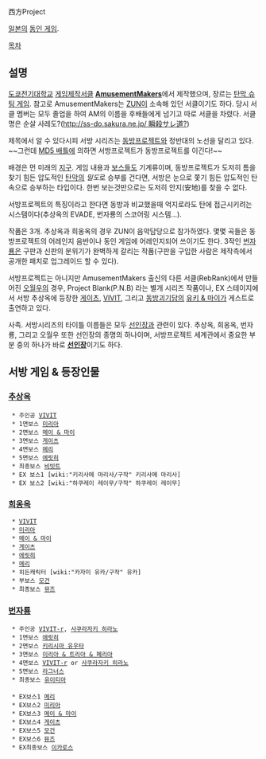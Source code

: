 西方Project

[[일본]]의 [[동인 게임]].

[[목차]]

== 설명 ==
[[도쿄전기대학]]교 [[게임]]제작서클 '''[[AmusementMakers]]'''에서 제작했으며, 장르는 [[탄막 슈팅 게임]]. 참고로 AmusementMakers는 [[ZUN]]이 소속해 있던 서클이기도 하다. 당시 서클 멤버는 모두 졸업을 하여 AM의 이름을 후배들에게 넘기고 따로 서클을 차렸다. 서클명은 순살 사레도?([[http://ss-do.sakura.ne.jp/ 瞬殺サレ道?]])

제목에서 알 수 있다시피 서방 시리즈는 [[동방프로젝트]]와 정반대의 노선을 달리고 있다. ~~그런데 [[MD5 배틀]]에 의하면 서방프로젝트가 동방프로젝트를 이긴다!~~

배경은 먼 미래의 [[지구]]. 게임 내용과 [[보스]]들도 기계류이며, 동방프로젝트가 도저히 틈을 찾기 힘든 압도적인 [[탄막]]의 ''밀도''로 승부를 건다면, 서방은 눈으로 쫓기 힘든 압도적인 탄속으로 승부하는 타입이다. 한번 보는것만으로는 도저히 안지(安地)를 찾을 수 없다.

서방프로젝트의 특징이라고 한다면 동방과 비교했을때 억지로라도 탄에 접근시키려는 시스템이다(추상옥의 EVADE, 번자룡의 스코어링 시스템…).

작품은 3개. 
추상옥과 희옹옥의 경우 ZUN이 음악담당으로 참가하였다. 몇몇 곡들은 동방프로젝트의 어레인지 음반이나 동인 게임에 어레인지되어 쓰이기도 한다.
3작인 [[번자룡]]은 구판과 신판의 분위기가 완벽하게 갈리는 작품(구판을 구입한 사람은 제작측에서 공개한 패치로 업그레이드 할 수 있다).

서방프로젝트는 아니지만 AmusementMakers 출신의 다른 서클(RebRank)에서 만들어진 [[오월우]]의 경우, Project Blank(P.N.B) 라는 별개 시리즈 작품이나, EX 스테이지에서 서방 추상옥에 등장한 [[게이츠]], [[VIVIT]], 그리고 [[동방괴기담]]의 [[유키 & 마이]]가 게스트로 출연하고 있다.

사족. 서방시리즈의 타이틀 이름들은 모두 [[선인장]]과 관련이 있다. 추상옥, 희옹옥, 번자룡, 그리고 오월우 또한 선인장의 종명의 하나이며, 서방프로젝트 세계관에서 중요한 부분 중의 하나가 바로 '''[[선인장]]'''이기도 하다.

== 서방 게임 & 등장인물 ==
=== [[추상옥]] ===
  * 주인공 [[VIVIT]]
  * 1면보스 [[미리아]]
  * 2면보스 [[메이 & 마이]]
  * 3면보스 [[게이츠]]
  * 4면보스 [[메리]]
  * 5면보스 [[에릿히]]
  * 최종보스 [[비빗트]]
  * EX 보스1 [wiki:"키리사메 마리사/구작" 키리사메 마리사]
  * EX 보스2 [wiki:"하쿠레이 레이무/구작" 하쿠레이 레이무]

=== [[희옹옥]] ===
  * [[VIVIT]]
  * [[미리아]]
  * [[메이 & 마이]]
  * [[게이츠]]
  * [[에릿히]]
  * [[메리]]
  * 히든캐릭터 [wiki:"카자미 유카/구작" 유카]
  * 부보스 [[모건]]
  * 최종보스 [[뮤즈#s-3|뮤즈]]

=== [[번자룡]] ===
  * 주인공 [[VIVIT-r]], [[사쿠라자키 히라노]]
  * 1면보스 [[에릿히]]
  * 2면보스 [[키리시마 유우타]]
  * 3면보스 [[이리아 & 트리아 & 페리아]]
  * 4면보스 [[VIVIT-r]] or [[사쿠라자키 히라노]]
  * 5면보스 [[라그너스]]
  * 최종보스 [[유이티아]]
 
  * EX보스1 [[메리]]
  * EX보스2 [[미리아]]
  * EX보스3 [[메이 & 마이]]
  * EX보스4 [[게이츠]]
  * EX보스5 [[모건]]
  * EX보스6 [[뮤즈#s-3|뮤즈]]
  * EX최종보스 [[이카로스]]
